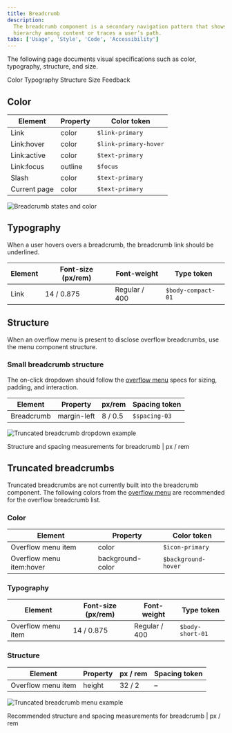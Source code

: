 ```yaml
---
title: Breadcrumb
description:
  The breadcrumb component is a secondary navigation pattern that shows
  hierarchy among content or traces a user’s path.
tabs: ['Usage', 'Style', 'Code', 'Accessibility']
---
```


<PageDescription>

The following page documents visual specifications such as color, typography,
structure, and size.

</PageDescription>

<AnchorLinks>

<AnchorLink>Color</AnchorLink>
<AnchorLink>Typography</AnchorLink>
<AnchorLink>Structure</AnchorLink>
<AnchorLink>Size</AnchorLink>
<AnchorLink>Feedback</AnchorLink>

</AnchorLinks>

## Color

| Element      | Property | Color token           |
| ------------ | -------- | --------------------- |
| Link         | color    | `$link-primary`       |
| Link:hover   | color    | `$link-primary-hover` |
| Link:active  | color    | `$text-primary`       |
| Link:focus   | outline  | `$focus`              |
| Slash        | color    | `$text-primary`       |
| Current page | color    | `$text-primary`       |

<Row>
<Column colLg={8}>

![Breadcrumb states and color](images/breadcrumb-style-color.png)

</Column>
</Row>

## Typography

When a user hovers overs a breadcrumb, the breadcrumb link should be underlined.

| Element | Font-size (px/rem) | Font-weight   | Type token         |
| ------- | ------------------ | ------------- | ------------------ |
| Link    | 14 / 0.875         | Regular / 400 | `$body-compact-01` |

## Structure

When an overflow menu is present to disclose overflow breadcrumbs, use the menu component structure.

### Small breadcrumb structure

The on-click dropdown should follow the
[overflow menu](/components/overflow-menu/usage) specs for sizing, padding, and
interaction.

| Element    | Property    | px/rem  | Spacing token |
| ---------- | ----------- | ------- | ------------- |
| Breadcrumb | margin-left | 8 / 0.5 | `$spacing-03` |

<div className="image--fixed">

![Truncated breadcrumb dropdown example](images/breadcrumb-style-2.png)

</div>

<Caption>Structure and spacing measurements for breadcrumb | px / rem</Caption>

## Truncated breadcrumbs

Truncated breadcrumbs are not currently built into the breadcrumb component. The
following colors from the [overflow menu](/components/overflow-menu/style) are
recommended for the overflow breadcrumb list.

### Color

| Element                  | Property         | Color token         |
| ------------------------ | ---------------- | ------------------- |
| Overflow menu item       | color            | `$icon-primary`     |
| Overflow menu item:hover | background-color | `$background-hover` |

### Typography

| Element            | Font-size (px/rem) | Font-weight   | Type token       |
| ------------------ | ------------------ | ------------- | ---------------- |
| Overflow menu item | 14 / 0.875         | Regular / 400 | `$body-short-01` |

### Structure

| Element            | Property | px / rem | Spacing token |
| ------------------ | -------- | -------- | ------------- |
| Overflow menu item | height   | 32 / 2   | –             |

<div className="image--fixed">

![Truncated breadcrumb menu example](images/breadcrumb-style-3.png)

</div>

<Caption>
  Recommended structure and spacing measurements for breadcrumb | px / rem
</Caption>
